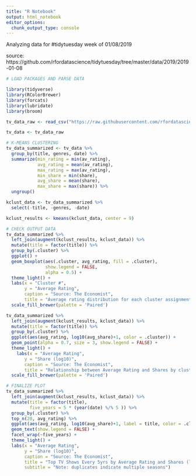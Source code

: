 ```yaml
---
title: "R Notebook"
output: html_notebook
editor_options: 
  chunk_output_type: console
---
```


Analyzing data for #tidytuesday week of 01/08/2019

source: https://github.com/rfordatascience/tidytuesday/tree/master/data/2019/2019-01-08

```r
# LOAD PACKAGES AND PARSE DATA

library(tidyverse)
library(RColorBrewer)
library(forcats)
library(lubridate)
library(broom)

tv_data_raw <- read_csv("https://raw.githubusercontent.com/rfordatascience/tidytuesday/master/data/2019/2019-01-08/IMDb_Economist_tv_ratings.csv")

tv_data <- tv_data_raw
```

```r
# K-MEANS CLUSTERING
tv_data_summarized <- tv_data %>%
  group_by(title, genres, date) %>%
  summarize(min_rating = min(av_rating),
            avg_rating = mean(av_rating),
            max_rating = max(av_rating),
            min_share = min(share),
            avg_share = mean(share),
            max_share = max(share)) %>%
  ungroup()

kclust_data <- tv_data_summarized %>%
  select(-title, -genres, -date)

kclust_results <- kmeans(kclust_data, center = 9)
```

```r
# CHECK OUTPUT DATA
tv_data_summarized %>%
  left_join(augment(kclust_results, kclust_data)) %>%
  mutate(title = factor(title)) %>%
  group_by(.cluster) %>%
  ggplot() +
  geom_boxplot(aes(.cluster, avg_rating, fill = .cluster),
               show.legend = FALSE,
               alpha = 0.5) +
  theme_light() +
  labs(x = "Cluster #",
       y = "Average Rating",
       caption = "Source: The Economist",
       title = "Average rating distribution for each cluster assignment") +
  scale_fill_brewer(palette = 'Paired')

tv_data_summarized %>%
  left_join(augment(kclust_results, kclust_data)) %>%
  mutate(title = factor(title)) %>%
  group_by(.cluster) %>%
  ggplot(aes(avg_rating, log10(avg_share)+1, color = .cluster)) +
  geom_point(alpha = 0.7, size = 3, show.legend = FALSE) +
  theme_light() +
    labs(x = "Average Rating",
       y = "Share (log10)",
       caption = "Source: The Economist",
       title = "Relationship between Average Rating and Shares by cluster assignment") +
  scale_fill_brewer(palette = 'Paired')
```

```r
# FINALIZE PLOT
tv_data_summarized %>%
  left_join(augment(kclust_results, kclust_data)) %>%
  mutate(title = factor(title),
         five_years = 5 * (year(date) %/% 5 )) %>%
  group_by(.cluster) %>%
  top_n(20, avg_rating) %>%
  ggplot(aes(avg_rating, log10(avg_share)+1, label = title, color = .cluster)) + 
  geom_text(show.legend = FALSE) +
  facet_wrap(~five_years) +
  theme_light() +
  labs(x = "Average Rating",
       y = "Share (log10)",
       caption = "Source: The Economist",
       title = "Top TV Shows Every 5yrs by Average Rating and Shares (log10)",
       subtitle = "Note: duplicates indicate multiple seasons") 
```

